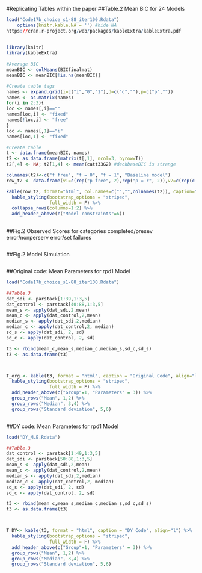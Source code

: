 
#Replicating Tables within the paper
##Table.2 Mean BIC for 24 Models
```{r echo=FALSE}
load("Code17b_choice_s1-88_iter100.Rdata")
    options(knitr.kable.NA = '') #hide NA
https://cran.r-project.org/web/packages/kableExtra/kableExtra.pdf

    
library(knitr)
library(kableExtra)
        
#Average BIC
meanBIC <- colMeans(BICfinalmat)
meanBIC <- meanBIC[!is.na(meanBIC)]

#Create table tags
names <- expand.grid(i=c("i","0","1"),d=c("d",""),p=c("p",""))
names <- as.matrix(names)
for(i in 2:3){
loc <- names[,i]==""
names[loc,i] <- "fixed"
names[!loc,i] <- "free"
}
loc <- names[,1]=="i"
names[loc,1] <- "fixed"

#Create table
t <- data.frame(meanBIC, names)
t2 <- as.data.frame(matrix(t[,1], ncol=3, byrow=T))
t2[,4] <- NA; t2[1,4] <- mean(catt33G2) #deckbaseBIC is strange

colnames(t2)<-c("f free", "f = 0", "f = 1", "Baseline model")
row_t2 <- data.frame(v1=c(rep("p free", 2),rep("p = r", 2)),v2=c(rep(c("d free", "d = 1"),2)),t2)

kable(row_t2, format="html", col.names=c("","",colnames(t2)), caption="Table 2", algin="l") %>%
  kable_styling(bootstrap_options = "striped",
                full_width = F) %>%
  collapse_rows(columns=1:2) %>%
  add_header_above(c("Model constraints"=6))
  

```

##Fig.2 Observed Scores for categories completed/presev error/nonperserv error/set failures
```
```

##Fig.2 Model Simulation
```
```

##Original code: Mean Parameters for rpd1 Model
```{r echo=FALSE}
load("Code17b_choice_s1-88_iter100.Rdata")

##Table.3
dat_sdi <- parstack[1:39,1:3,5]
dat_control <- parstack[40:88,1:3,5]
mean_s <- apply(dat_sdi,2,mean)
mean_c <- apply(dat_control,2,mean)
median_s <- apply(dat_sdi,2,median)
median_c <- apply(dat_control,2, median)
sd_s <- apply(dat_sdi, 2, sd)
sd_c <- apply(dat_control, 2, sd)

t3 <- rbind(mean_c,mean_s,median_c,median_s,sd_c,sd_s)
t3 <- as.data.frame(t3)



T_org <- kable(t3, format = "html", caption = "Original Code", align="l") %>%
  kable_styling(bootstrap_options = "striped",
                full_width = F) %>%
  add_header_above(c("Group"=1, "Parameters" = 3)) %>%
  group_rows("Mean", 1,2) %>%
  group_rows("Median", 3,4) %>%
  group_rows("Standard deviation", 5,6)



```

##DY code: Mean Parameters for rpd1 Model
```{r echo=FALSE}
load("DY_MLE.Rdata")

##Table.3
dat_control <- parstack[1:49,1:3,5]
dat_sdi <- parstack[50:88,1:3,5]
mean_s <- apply(dat_sdi,2,mean)
mean_c <- apply(dat_control,2,mean)
median_s <- apply(dat_sdi,2,median)
median_c <- apply(dat_control,2, median)
sd_s <- apply(dat_sdi, 2, sd)
sd_c <- apply(dat_control, 2, sd)

t3 <- rbind(mean_c,mean_s,median_c,median_s,sd_c,sd_s)
t3 <- as.data.frame(t3)



T_DY<- kable(t3, format = "html", caption = "DY Code", align="l") %>%
  kable_styling(bootstrap_options = "striped",
                full_width = F) %>%
  add_header_above(c("Group"=1, "Parameters" = 3)) %>%
  group_rows("Mean", 1,2) %>%
  group_rows("Median", 3,4) %>%
  group_rows("Standard deviation", 5,6)



```
